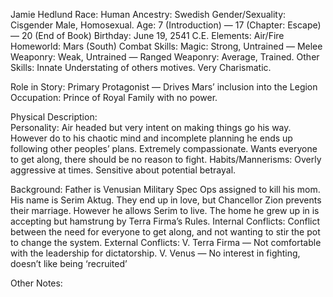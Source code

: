 Jamie Hedlund
Race:		Human
Ancestry:		Swedish
Gender/Sexuality:		Cisgender Male, Homosexual.
Age:		7 (Introduction) — 17 (Chapter: Escape) — 20 (End of Book)
Birthday:		June 19, 2541 C.E.
Elements:		Air/Fire
Homeworld:		Mars (South)
Combat Skills:		Magic: Strong, Untrained — Melee Weaponry: Weak, Untrained — Ranged Weaponry: Average, Trained.
Other Skills:		Innate Understating of others motives. Very Charismatic.
     	
Role in Story:		Primary Protagonist — Drives Mars’ inclusion into the Legion
Occupation:		Prince of Royal Family with no power.
     	
Physical Description:	
Personality:		Air headed but very intent on making things go his way. However do to his chaotic mind and incomplete planning he ends up following other peoples’ plans. Extremely compassionate. Wants everyone to get along, there should be no reason to fight.
Habits/Mannerisms:		Overly aggressive at times. Sensitive about potential betrayal.
      	
Background:		Father is Venusian Military Spec Ops assigned to kill his mom. His name is Serim Aktug. They end up in love, but Chancellor Zion prevents their marriage. However he allows Serim to live. The home he grew up in is accepting but hamstrung by Terra Firma’s Rules.
Internal Conflicts:		Conflict between the need for everyone to get along, and not wanting to stir the pot to change the system.
External Conflicts:	 	V. Terra Firma — Not comfortable with the leadership for dictatorship.
		V. Venus — No interest in fighting, doesn’t like being ‘recruited’
      	
Other Notes:		
